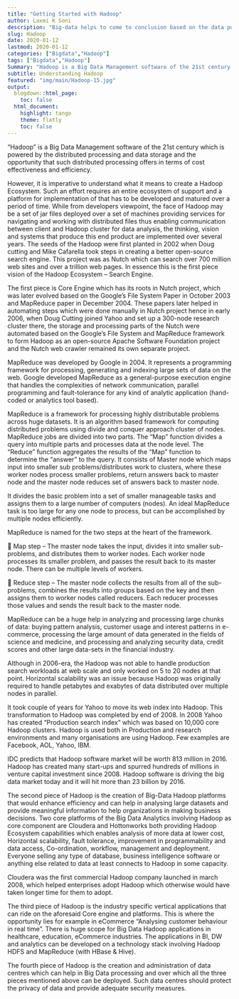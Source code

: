 ```yaml
---
title: "Getting Started with Hadoop"
author: Laxmi K Soni 
description: "Big-data helps to come to conclusion based on the data points arrived from the Big-data analysis, for instance Big-data can be in the form of Petabytes or hexabytes."
slug: Hadoop
date: 2020-01-12
lastmod: 2020-01-12
categories: ["Bigdata","Hadoop"]
tags: ["Bigdata","Hadoop"]
Summary: "Hadoop is a Big Data Management software of the 21st century."
subtitle: Understanding Hadoop
featured: "img/main/Hadoop-15.jpg"
output:
  blogdown::html_page:
    toc: false
  html_document:
    highlight: tango
    theme: flatly
    toc: false
---
```




"Hadoop" is a Big Data Management software of the 21st century which is powered by the distributed processing and data storage and the opportunity that such distributed processing offers in terms of cost effectiveness and efficiency.

However, it is imperative to understand what it means to create a Hadoop Ecosystem. Such an effort requires an entire ecosystem of support and a platform for implementation of that has to be developed and matured over a period of time. While from developers viewpoint, the face of Hadoop may be a set of jar files deployed over a set of machines providing services for navigating and working with distributed files thus enabling communication between client and Hadoop cluster for data analysis, the thinking, vision and systems that produce this end product are implemented over several years. The seeds of the Hadoop were first planted in 2002 when Doug cutting and Mike Cafarella took steps in creating a better open-source search engine. This project was as Nutch which can search over 700 million web sites and over a trillion web pages. In essence this is the first piece vision of the Hadoop Ecosystem -- Search Engine.



The first piece is Core Engine which has its roots in Nutch project, which was later evolved based on the Google's File System Paper in October 2003 and MapReduce paper in December 2004. These papers later helped in automating steps which were done manually in Nutch project hence in early 2006, when Doug Cutting joined Yahoo and set up a 300-node research cluster there, the storage and processing parts of the Nutch were automated based on the Google's File System and MapReduce framework to form Hadoop as an open-source Apache Software Foundation project and the Nutch web crawler remained its own separate project.

MapReduce was developed by Google in 2004. It represents a programming framework for processing, generating and indexing large sets of data on the web. Google developed MapReduce as a general-purpose execution engine that handles the complexities of network communication, parallel programming and fault-tolerance for any kind of analytic application (hand-coded or analytics tool based).

MapReduce is a framework for processing highly distributable problems across huge datasets. It is an algorithm based framework for computing distributed problems using divide and conquer approach cluster of nodes. MapReduce jobs are divided into two parts. The “Map” function divides a query into multiple parts and processes data at the node level. The “Reduce” function aggregates the results of the “Map” function to determine the “answer” to the query. It consists of Master node which maps input into smaller sub problems/distributes work to clusters, where these worker nodes process smaller problems, return answers back to master node and the master node reduces set of answers back to master node.

It divides the basic problem into a set of smaller manageable tasks and assigns them to a large number of computers (nodes). An ideal MapReduce task is too large for any one node to process, but can be accomplished by multiple nodes efficiently.

MapReduce is named for the two steps at the heart of the framework.

 Map step – The master node takes the input, divides it into smaller sub-problems, and distributes them to worker nodes. Each worker node processes its smaller problem, and passes the result back to its master node. There can be multiple levels of workers.

 Reduce step – The master node collects the results from all of the sub-problems, combines the results into groups based on the key and then assigns them to worker nodes called reducers. Each reducer processes those values and sends the result back to the master node.



MapReduce can be a huge help in analyzing and processing large chunks of data: buying pattern analysis, customer usage and interest patterns in e-commerce, processing the large amount of data generated in the fields of science and medicine, and processing and analyzing security data, credit scores and other large data-sets in the financial industry.

Although in 2006-era, the Hadoop was not able to handle production search workloads at web scale and only worked on 5 to 20 nodes at that point. Horizontal scalability was an issue because Hadoop was originally required to handle petabytes and exabytes of data distributed over multiple nodes in parallel.

It took couple of years for Yahoo to move its web index into Hadoop. This transformation to Hadoop was completed by end of 2008. In 2008 Yahoo has created "Production search index" which was based on 10,000 core Hadoop clusters. Hadoop is used both in Production and research environments and many organisations are using Hadoop. Few examples are Facebook, AOL, Yahoo, IBM.

IDC predicts that Hadoop software market will be worth 813 million in 2016. Hadoop has created many start-ups and spurred hundreds of millions in venture capital investment since 2008. Hadoop software is driving the big data market today and it will hit more than 23 billion by 2016.

The second piece of Hadoop is the creation of Big-Data Hadoop platforms that would enhance efficiency and can help in analysing large datasets and provide meaningful information to help organizations in making business decisions. Two core platforms of the Big Data Analytics involving Hadoop as core component are Cloudera and Hottonworks both providing Hadoop Ecosystem capabilities which enables  analysis of more data at lower cost, Horizontal scalability, fault tolerance, improvement in programmability and data access, Co-ordination, workflow, management and deployment. Everyone selling any type of database, business intelligence software or anything else related to data at least connects to Hadoop in some capacity.

Cloudera was the first commercial Hadoop company launched in march 2008, which helped enterprises adopt Hadoop which otherwise would have taken longer time for them to adopt.

The third piece of Hadoop is the industry specific vertical applications that can ride on the aforesaid Core engine and platforms. This is where the opportunity lies for example in eCommerce "Analysing customer behaviour in real time". There is huge scope for Big Data Hadoop applications in healthcare, education, eCommerce industries. The applications in BI, DW and analytics can be developed on a technology stack involving Hadoop HDFS and MapReduce (with HBase & Hive).

The fourth piece of Hadoop is the creation and administration of data centres which can help in Big Data processing and over which all the three pieces mentioned above can be deployed. Such data centres should protect the privacy of data and provide adequate security measures.
